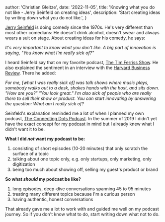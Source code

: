 
  author: 'Christian Gleitze',
  date: '2022-11-05',
  title: 'Knowing what you do not like - Jerry Seinfeld on creating ideas',
  description: 'Start creating ideas by writing down what you do not like.',
}


[Jerry Seinfeld](https://en.wikipedia.org/wiki/Jerry_Seinfeld) is doing comedy since the 1970s. He's very different than most other comedians: He doesn't drink alcohol, doesn't swear and always wears a suit on stage. About creating ideas for his comedy, he says:

_It's very important to know what you don't like. A big part of innovation is saying, "You know what I'm really sick of?"_

I heard Seinfeld say that on my favorite podcast, [The Tim Ferriss Show](https://tim.blog/2020/12/08/jerry-seinfeld/). He also explained the sentiment in an interview with the [Harvard Business Review](https://hbr.org/2017/01/lifes-work-jerry-seinfeld). There he added:

_For me, [what I was really sick of] was talk shows where music plays, somebody walks out to a desk, shakes hands with the host, and sits down. "How are you?" "You look great." I'm also sick of people who are really there to sell their show or product. You can start innovating by answering the question: What am I really sick of?_

Seinfeld's explanation reminded me a lot of when I planned my own podcast, [The Connecting Dots Podcast](https://linktr.ee/ConnectingDotsPod). In the summer of 2019 I didn't yet have the exact concept for my podcast in mind but I already knew what I didn't want it to be.

**What I did _not_ want my podcast to be:**

1.  consisting of short episodes (10-20 minutes) that only scratch the surface of a topic
2.  talking about one topic only, e.g. only startups, only marketing, only digitization
3.  being too much about showing off, selling my guest's product or brand

**So what _should_ my podcast be like?**

1.  long episodes, deep-dive conversations spanning 45 to 95 minutes
2.  treating many different topics because I'm a curious person
3.  having authentic, honest conversations

That already gave me a lot to work with and guided me well on my podcast journey. So if you don't know what to do, start writing down what not to do.
